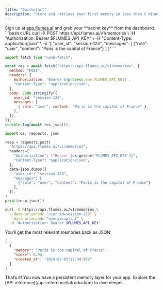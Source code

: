 ```yaml
---
title: "Quickstart"
description: "Store and retrieve your first memory in less than 5 minutes."
---
```


<Steps>
<Step title="Get an API key">
Sign up at <a href="https://app.flumes.ai" target="_blank">app.flumes.ai</a> and grab your **secret key** from the dashboard.
</Step>

<Step title="Save a memory">
<CodeGroup>
```bash cURL
curl -X POST https://api.flumes.ai/v1/memories \
  -H "Authorization: Bearer $FLUMES_API_KEY" \
  -H "Content-Type: application/json" \
  -d '{
    "user_id": "session-123",
    "messages": [
      {"role": "user", "content": "Paris is the capital of France"}
    ]
  }'
```

```javascript Node.js
import fetch from "node-fetch";

const res = await fetch("https://api.flumes.ai/v1/memories", {
  method: "POST",
  headers: {
    Authorization: `Bearer ${process.env.FLUMES_API_KEY}`,
    "Content-Type": "application/json",
  },
  body: JSON.stringify({
    user_id: "session-123",
    messages: [
      { role: "user", content: "Paris is the capital of France" },
    ],
  }),
});
console.log(await res.json());
```

```python Python
import os, requests, json

resp = requests.post(
  "https://api.flumes.ai/v1/memories",
  headers={
    "Authorization": f"Bearer {os.getenv('FLUMES_API_KEY')}",
    "Content-Type": "application/json",
  },
  data=json.dumps({
    "user_id": "session-123",
    "messages": [
      {"role": "user", "content": "Paris is the capital of France"}
    ],
  }),
)
print(resp.json())
```
</CodeGroup>
</Step>

<Step title="Retrieve it later">

```bash
curl -G https://api.flumes.ai/v1/memories \
  --data-urlencode "user_id=session-123" \
  --data-urlencode "query=capital" \
  -H "Authorization: Bearer $FLUMES_API_KEY"
```

You’ll get the most relevant memories back as JSON:

```json
[
  {
    "memory": "Paris is the capital of France",
    "score": 0.94,
    "created_at": "2024-07-01T12:34:56Z"
  }
]
```
</Step>
</Steps>

<Check>
That’s it! You now have a persistent memory layer for your app. Explore the [API reference](/api-reference/introduction) to dive deeper.
</Check>

